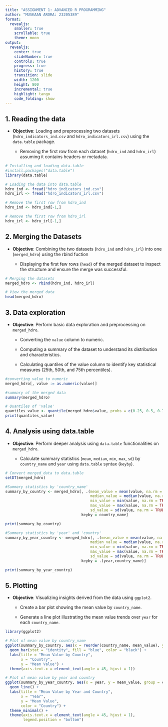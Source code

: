 ---
title: "ASSIGNMENT 1: ADVANCED R PROGRAMMING"
author: "MUSKAAN ARORA: 23205389"
format:
  revealjs:
    smaller: true
    scrollable: true
    theme: moon 
output:
  revealjs:
    center: true             
    slideNumber: true        
    controls: true           
    progress: true           
    history: true            
    transition: slide        
    width: 1200              
    height: 800              
    incremental: true        
    highlight: tango         
    code_folding: show       
---

## 1. Reading the data

-   **Objective**: Loading and preprocessing two datasets (`hdro_indicators_ind.csv` and `hdro_indicators_irl.csv`) using the `data.table` package.

    -   Removing the first row from each dataset (`hdro_ind` and `hdro_irl`) assuming it contains headers or metadata.

```{r, echo = TRUE}
# Installing and loading data.table 
#install.packages("data.table")
library(data.table)

# Loading the data into data.table
hdro_ind <- fread("hdro_indicators_ind.csv")
hdro_irl <- fread("hdro_indicators_irl.csv")

# Remove the first row from hdro_ind
hdro_ind <- hdro_ind[-1,]

# Remove the first row from hdro_irl
hdro_irl <- hdro_irl[-1,]
```

## 2. Merging the Datasets

-   **Objective**: Combining the two datasets (`hdro_ind` and `hdro_irl`) into one (`merged_hdro`) using the rbind fuction

    -   Displaying the first few rows (`head`) of the merged dataset to inspect the structure and ensure the merge was successful.

```{r, echo=TRUE}
# Merging the datasets 
merged_hdro <- rbind(hdro_ind, hdro_irl)

# View the merged data
head(merged_hdro)
```

## 3. Data exploration

-   **Objective**: Perform basic data exploration and preprocessing on `merged_hdro`.

    -   Converting the `value` column to numeric.

    -   Computing a summary of the dataset to understand its distribution and characteristics.

    -   Calculating quantiles of the value column to identify key statistical measures (25th, 50th, and 75th percentiles).

```{r, echo=TRUE}
#converting value to numeric
merged_hdro[, value := as.numeric(value)]

#summary of the merged data
summary(merged_hdro)

# Quantiles of 'value'
quantiles_value <- quantile(merged_hdro$value, probs = c(0.25, 0.5, 0.75),na.rm=TRUE)
print(quantiles_value)
```

## 4. Analysis using data.table

-   **Objective**: Perform deeper analysis using `data.table` functionalities on `merged_hdro`.

    -   Calculate summary statistics (`mean`, `median`, `min`, `max`, `sd`) by `country_name` and `year` using `data.table` syntax (`keyby`).

```{r,echo=TRUE}
# Convert merged_data to data.table
setDT(merged_hdro)

#Summary statistics by 'country_name'
summary_by_country <- merged_hdro[, .(mean_value = mean(value, na.rm = TRUE),
                                      median_value = median(value, na.rm = TRUE),
                                      min_value = min(value, na.rm = TRUE),
                                      max_value = max(value, na.rm = TRUE),
                                      sd_value = sd(value, na.rm = TRUE)),
                                  keyby = country_name]

print(summary_by_country)

#Summary statistics by 'year' and 'country'
summary_by_year_country <- merged_hdro[, .(mean_value = mean(value, na.rm = TRUE),
                                      median_value = median(value, na.rm = TRUE),
                                      min_value = min(value, na.rm = TRUE),
                                      max_value = max(value, na.rm = TRUE),
                                      sd_value = sd(value, na.rm = TRUE)),
                                  keyby = .(year,country_name)]

print(summary_by_year_country)
```

## 5. Plotting

-   **Objective**: Visualizing insights derived from the data using `ggplot2`.

    -   Create a bar plot showing the mean value by `country_name`.

    -   Generate a line plot illustrating the mean value trends over `year` for each `country_name`.

```{r,echo=TRUE}
library(ggplot2)

# Plot of mean value by country_name
ggplot(summary_by_country, aes(x = reorder(country_name, mean_value), y = mean_value)) +
  geom_bar(stat = "identity", fill = "blue", color = "black") +
  labs(title = "Mean Value by Country",
       x = "Country",
       y = "Mean Value") +
  theme(axis.text.x = element_text(angle = 45, hjust = 1))
```

```{r}
# Plot of mean value by year and country
ggplot(summary_by_year_country, aes(x = year, y = mean_value, group = country_name, color = country_name)) +
  geom_line() +
  labs(title = "Mean Value by Year and Country",
       x = "Year",
       y = "Mean Value",
       color = "Country") +
  theme_minimal() +
  theme(axis.text.x = element_text(angle = 45, hjust = 1),
        legend.position = "bottom")
```
